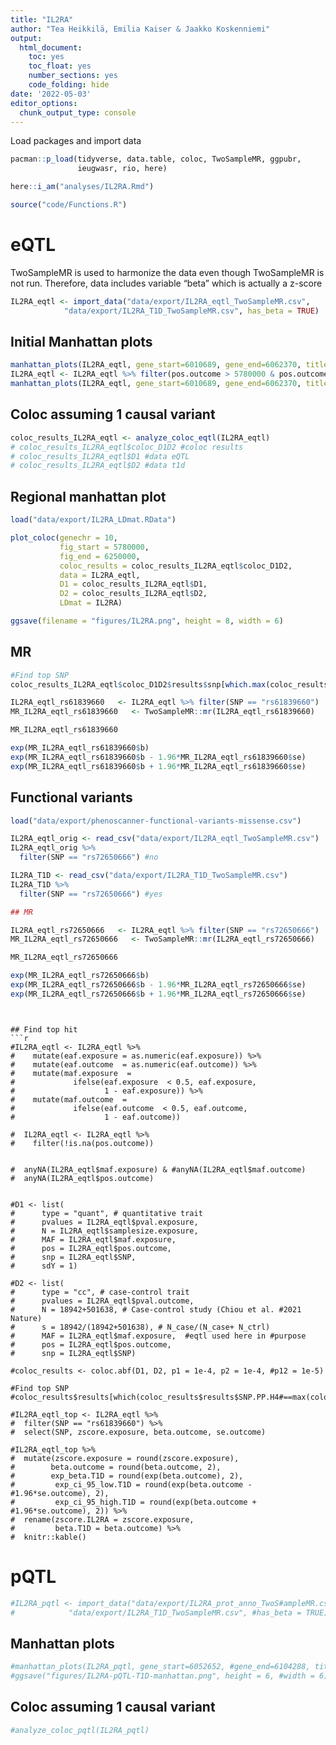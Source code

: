---
title: "IL2RA"
author: "Tea Heikkilä, Emilia Kaiser & Jaakko Koskenniemi"
output:
  html_document:
    toc: yes
    toc_float: yes
    number_sections: yes
    code_folding: hide
date: '2022-05-03'
editor_options:
  chunk_output_type: console
---

Load packages and import data
```{r}
pacman::p_load(tidyverse, data.table, coloc, TwoSampleMR, ggpubr, 
               ieugwasr, rio, here)

here::i_am("analyses/IL2RA.Rmd")

source("code/Functions.R")
```


# eQTL

TwoSampleMR is used to harmonize the data even though TwoSampleMR is not run. Therefore, data includes variable "beta" which is actually a z-score

```{r}
IL2RA_eqtl <- import_data("data/export/IL2RA_eqtl_TwoSampleMR.csv",
            "data/export/IL2RA_T1D_TwoSampleMR.csv", has_beta = TRUE)

```

## Initial Manhattan plots
```{r}
manhattan_plots(IL2RA_eqtl, gene_start=6010689, gene_end=6062370, title = "IL2RA")
IL2RA_eqtl <- IL2RA_eqtl %>% filter(pos.outcome > 5780000 & pos.outcome < 6250000) 
manhattan_plots(IL2RA_eqtl, gene_start=6010689, gene_end=6062370, title = "IL2RA")
```

## Coloc assuming 1 causal variant
```{r}
coloc_results_IL2RA_eqtl <- analyze_coloc_eqtl(IL2RA_eqtl)
# coloc_results_IL2RA_eqtl$coloc_D1D2 #coloc results
# coloc_results_IL2RA_eqtl$D1 #data eQTL
# coloc_results_IL2RA_eqtl$D2 #data t1d

```

## Regional manhattan plot

```{r}

load("data/export/IL2RA_LDmat.RData")

plot_coloc(genechr = 10,
           fig_start = 5780000,
           fig_end = 6250000,
           coloc_results = coloc_results_IL2RA_eqtl$coloc_D1D2,
           data = IL2RA_eqtl,
           D1 = coloc_results_IL2RA_eqtl$D1,
           D2 = coloc_results_IL2RA_eqtl$D2,
           LDmat = IL2RA)

ggsave(filename = "figures/IL2RA.png", height = 8, width = 6)
```

## MR
```{r}

#Find top SNP
coloc_results_IL2RA_eqtl$coloc_D1D2$results$snp[which.max(coloc_results_IL2RA_eqtl$coloc_D1D2$results$SNP.PP.H4)]

IL2RA_eqtl_rs61839660   <- IL2RA_eqtl %>% filter(SNP == "rs61839660")
MR_IL2RA_eqtl_rs61839660   <- TwoSampleMR::mr(IL2RA_eqtl_rs61839660)

MR_IL2RA_eqtl_rs61839660

exp(MR_IL2RA_eqtl_rs61839660$b)
exp(MR_IL2RA_eqtl_rs61839660$b - 1.96*MR_IL2RA_eqtl_rs61839660$se)
exp(MR_IL2RA_eqtl_rs61839660$b + 1.96*MR_IL2RA_eqtl_rs61839660$se)
```


## Functional variants

```{r}
load("data/export/phenoscanner-functional-variants-missense.csv")

IL2RA_eqtl_orig <- read_csv("data/export/IL2RA_eqtl_TwoSampleMR.csv")
IL2RA_eqtl_orig %>%
  filter(SNP == "rs72650666") #no

IL2RA_T1D <- read_csv("data/export/IL2RA_T1D_TwoSampleMR.csv")
IL2RA_T1D %>%
  filter(SNP == "rs72650666") #yes

## MR

IL2RA_eqtl_rs72650666   <- IL2RA_eqtl %>% filter(SNP == "rs72650666")
MR_IL2RA_eqtl_rs72650666   <- TwoSampleMR::mr(IL2RA_eqtl_rs72650666)

MR_IL2RA_eqtl_rs72650666

exp(MR_IL2RA_eqtl_rs72650666$b)
exp(MR_IL2RA_eqtl_rs72650666$b - 1.96*MR_IL2RA_eqtl_rs72650666$se)
exp(MR_IL2RA_eqtl_rs72650666$b + 1.96*MR_IL2RA_eqtl_rs72650666$se)
```

```


## Find top hit
```{r}
#IL2RA_eqtl <- IL2RA_eqtl %>%
#    mutate(eaf.exposure = as.numeric(eaf.exposure)) %>%
#    mutate(eaf.outcome  = as.numeric(eaf.outcome)) %>%
#    mutate(maf.exposure  =
#             ifelse(eaf.exposure  < 0.5, eaf.exposure,
#                    1 - eaf.exposure)) %>%
#    mutate(maf.outcome  =
#             ifelse(eaf.outcome  < 0.5, eaf.outcome,
#                    1 - eaf.outcome))

#  IL2RA_eqtl <- IL2RA_eqtl %>%
#    filter(!is.na(pos.outcome))


#  anyNA(IL2RA_eqtl$maf.exposure) & #anyNA(IL2RA_eqtl$maf.outcome)
#  anyNA(IL2RA_eqtl$pos.outcome)
  
  
#D1 <- list(
#      type = "quant", # quantitative trait
#      pvalues = IL2RA_eqtl$pval.exposure,
#      N = IL2RA_eqtl$samplesize.exposure,
#      MAF = IL2RA_eqtl$maf.exposure,
#      pos = IL2RA_eqtl$pos.outcome,
#      snp = IL2RA_eqtl$SNP,
#      sdY = 1)

#D2 <- list(
#      type = "cc", # case-control trait
#      pvalues = IL2RA_eqtl$pval.outcome,
#      N = 18942+501638, # Case-control study (Chiou et al. #2021 Nature)
#      s = 18942/(18942+501638), # N_case/(N_case+ N_ctrl)
#      MAF = IL2RA_eqtl$maf.exposure,  #eqtl used here in #purpose
#      pos = IL2RA_eqtl$pos.outcome,
#      snp = IL2RA_eqtl$SNP)

#coloc_results <- coloc.abf(D1, D2, p1 = 1e-4, p2 = 1e-4, #p12 = 1e-5)

#Find top SNP
#coloc_results$results[which(coloc_results$results$SNP.PP.H4#==max(coloc_results$results$SNP.PP.H4)),"snp"]

#IL2RA_eqtl_top <- IL2RA_eqtl %>% 
#  filter(SNP == "rs61839660") %>% 
#  select(SNP, zscore.exposure, beta.outcome, se.outcome) 

#IL2RA_eqtl_top %>%
#  mutate(zscore.exposure = round(zscore.exposure),
#        beta.outcome = round(beta.outcome, 2),
#        exp_beta.T1D = round(exp(beta.outcome), 2),
#         exp_ci_95_low.T1D = round(exp(beta.outcome - #1.96*se.outcome), 2),
#         exp_ci_95_high.T1D = round(exp(beta.outcome + #1.96*se.outcome), 2)) %>% 
#  rename(zscore.IL2RA = zscore.exposure,
#         beta.T1D = beta.outcome) %>%
#  knitr::kable()
```




# pQTL
```{r}

#IL2RA_pqtl <- import_data("data/export/IL2RA_prot_anno_TwoS#ampleMR.csv",
#            "data/export/IL2RA_T1D_TwoSampleMR.csv", #has_beta = TRUE)

```


## Manhattan plots
```{r}

#manhattan_plots(IL2RA_pqtl, gene_start=6052652, #gene_end=6104288, title = "IL2RA")
#ggsave("figures/IL2RA-pQTL-T1D-manhattan.png", height = 6, #width = 6)
```

## Coloc assuming 1 causal variant
```{r}
#analyze_coloc_pqtl(IL2RA_pqtl)
```


